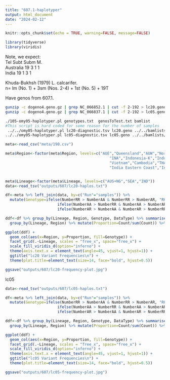 ```yaml
---
title: "607.1-haplotyper"
output: html_document
date: "2024-02-12"
---
```


```r
knitr::opts_chunk$set(echo = TRUE, warning=FALSE, message=FALSE)
```


```r
library(tidyverse)
library(viridis)
```

Note, we expect:        
            Tel   Subt    Subm    M.      
Australia   19    3   1   1    
India       19    1   3   1    

Khuda-Bukhsh (1979) L. calcarifer.      
n= lm (No. 1) + 3sm (Nos. 2-4) + 1st (No. 5) + 19T      

Have genos from 607.1.      

```sh
gunzip -c dogeno4.geno.gz | grep NC_066852.1 | cut -f 2-192 > lc20.geno    
gunzip -c dogeno4.geno.gz | grep NC_066837.1 | cut -f 2-192 > lc05.geno   

./105-omy05-haplotyper.pl genotypes.txt  genosToTest.txt bamlist
#This script is hard coded for some reason for the number of samples 
 ../../omy05-haplotyper.pl lc20-diagnostic.tsv lc20.geno ../../bamlists/190-sample-names.txt > lc20-haplos.txt 
../../omy05-haplotyper.pl lc05-diagnostic.tsv lc05.geno ../../bamlists/190-sample-names.txt > lc05-haplos.txt 
```
     
```r
meta<-read_csv("meta/190.csv")

meta$Region<-factor(meta$Region, levels=c("AUE","Queensland","AUW","Northern Territory","PNG","Papua New Guinea",
                                              "INA","Indonesia-K","Indonesia-SJ","Indonesia-SU","MAL","Philippines",
                                              "Vietnam","Cambodia","THA","Thailand", "Bangladesh",
                                              "India Eastern Coast","India Western Coast"))


meta$Lineage<-factor(meta$Lineage, levels=c("AUS+NG","SEA","IND"))
data<-read_tsv("outputs/607/lc20-haplos.txt")

df<-meta %>% left_join(data, by=c("Run"="samples")) %>%
  mutate(Genotype=ifelse(NumberRR > NumberAA & NumberRR > NumberAR, "RHom",
                       ifelse(NumberAA > NumberRR & NumberAA > NumberAR, "AHom",
                       ifelse(NumberAR > NumberAA & NumberAR > NumberRR, "Het","Other"))))
```


```r
ddf<-df %>% group_by(Lineage, Region, Genotype, DataType) %>% summarise(Count=n()) %>% ungroup() %>%
  group_by(Lineage, Region) %>% mutate(Proportion=Count/sum(Count)) %>% mutate(SampleSize=sum(Count))
```

```r
ggplot(ddf) +
  geom_col(aes(x=Region, y=Proportion, fill=Genotype)) +
  facet_grid(.~Lineage, scales = "free_x", space="free_x") +
  scale_fill_viridis_d(option="inferno") +
  theme(axis.text.x = element_text(angle=45, vjust=1, hjust=1)) +
  ggtitle("lc20 Variant Frequencies\n") +
  theme(plot.title=element_text(size=14, face="bold", hjust=0.5))

ggsave("outputs/607/lc20-frequency-plot.jpg")
```

lc05

```r
data<-read_tsv("outputs/607/lc05-haplos.txt")

df<-meta %>% left_join(data, by=c("Run"="samples")) %>%
  mutate(Genotype=ifelse(NumberRR > NumberAA & NumberRR > NumberAR, "RHom",
                       ifelse(NumberAA > NumberRR & NumberAA > NumberAR, "AHom",
                       ifelse(NumberAR > NumberAA & NumberAR > NumberRR, "Het","Other"))))
```


```r
ddf<-df %>% group_by(Lineage, Region, Genotype, DataType) %>% summarise(Count=n()) %>% ungroup() %>%
  group_by(Lineage, Region) %>% mutate(Proportion=Count/sum(Count)) %>% mutate(SampleSize=sum(Count))
```

```r
ggplot(ddf) +
  geom_col(aes(x=Region, y=Proportion, fill=Genotype)) +
  facet_grid(.~Lineage, scales = "free_x", space="free_x") +
  scale_fill_viridis_d(option="inferno") +
  theme(axis.text.x = element_text(angle=45, vjust=1, hjust=1)) +
  ggtitle("lc05 Variant Frequencies\n") +
  theme(plot.title=element_text(size=14, face="bold", hjust=0.5))

ggsave("outputs/607/lc05-frequency-plot.jpg")
```

